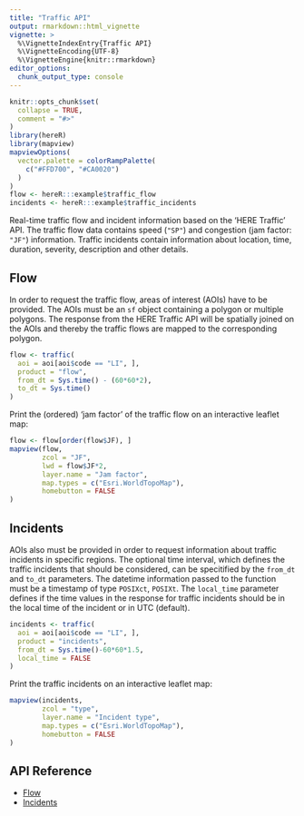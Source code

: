 ```yaml
---
title: "Traffic API"
output: rmarkdown::html_vignette
vignette: >
  %\VignetteIndexEntry{Traffic API}
  %\VignetteEncoding{UTF-8}
  %\VignetteEngine{knitr::rmarkdown}
editor_options: 
  chunk_output_type: console
---
```


```r
knitr::opts_chunk$set(
  collapse = TRUE,
  comment = "#>"
)
library(hereR)
library(mapview)
mapviewOptions(
  vector.palette = colorRampPalette(
    c("#FFD700", "#CA0020")
  )
)
flow <- hereR:::example$traffic_flow
incidents <- hereR:::example$traffic_incidents
```

Real-time traffic flow and incident information based on the 'HERE Traffic' API. The traffic flow data contains speed (`"SP"`) and congestion (jam factor: `"JF"`) information. Traffic incidents contain information about location, time, duration, severity, description and other details.

## Flow
In order to request the traffic flow, areas of interest (AOIs) have to be provided. The AOIs must be an `sf` object containing a polygon or multiple polygons. The response from the HERE Traffic API will be spatially joined on the AOIs and thereby the traffic flows are mapped to the corresponding polygon.

```r
flow <- traffic(
  aoi = aoi[aoi$code == "LI", ],
  product = "flow",
  from_dt = Sys.time() - (60*60*2),
  to_dt = Sys.time()
)
```

Print the (ordered) 'jam factor' of the traffic flow on an interactive leaflet map:
```r
flow <- flow[order(flow$JF), ]
mapview(flow,
        zcol = "JF",
        lwd = flow$JF*2,
        layer.name = "Jam factor",
        map.types = c("Esri.WorldTopoMap"),
        homebutton = FALSE
)
```

## Incidents
AOIs also must be provided in order to request information about traffic incidents in specific regions. The optional time interval, which defines the traffic incidents that should be considered, can be specitified by the `from_dt` and `to_dt` parameters. The datetime information passed to the function must be a timestamp of type `POSIXct`, `POSIXt`. The `local_time` parameter defines if the time values in the response for traffic incidents should be in the local time of the incident or in UTC (default).

```r
incidents <- traffic(
  aoi = aoi[aoi$code == "LI", ],
  product = "incidents",
  from_dt = Sys.time()-60*60*1.5,
  local_time = FALSE
)
```

Print the traffic incidents on an interactive leaflet map:
```r
mapview(incidents,
        zcol = "type",
        layer.name = "Incident type",
        map.types = c("Esri.WorldTopoMap"),
        homebutton = FALSE
)
```

## API Reference

* [Flow](https://developer.here.com/documentation/traffic/topics_v6.1/resource-parameters-flow.html)
* [Incidents](https://developer.here.com/documentation/traffic/topics/resource-parameters-incidents.html)
